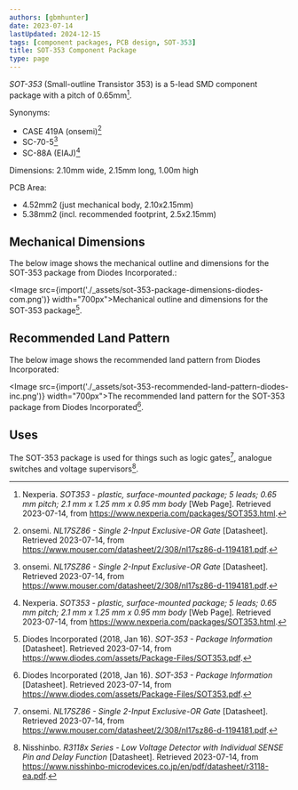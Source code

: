 ```yaml
---
authors: [gbmhunter]
date: 2023-07-14
lastUpdated: 2024-12-15
tags: [component packages, PCB design, SOT-353]
title: SOT-353 Component Package
type: page
---
```


_SOT-353_ (Small-outline Transistor 353) is a 5-lead SMD component package with a pitch of 0.65mm[^nexperia-sot-353].

Synonyms:

* CASE 419A (onsemi)[^on-semi-nl17sz86-ds]
* SC-70-5[^on-semi-nl17sz86-ds]
* SC-88A (EIAJ)[^nexperia-sot-353]

Dimensions: 2.10mm wide, 2.15mm long, 1.00m high

PCB Area:
* 4.52mm2 (just mechanical body, 2.10x2.15mm)
* 5.38mm2 (incl. recommended footprint, 2.5x2.15mm)

## Mechanical Dimensions

The below image shows the mechanical outline and dimensions for the SOT-353 package from Diodes Incorporated.:

<Image src={import('./_assets/sot-353-package-dimensions-diodes-com.png')} width="700px">Mechanical outline and dimensions for the SOT-353 package[^diodes-incorp-sot-353-package-info].</Image>

## Recommended Land Pattern

The below image shows the recommended land pattern from Diodes Incorporated:

<Image src={import('./_assets/sot-353-recommended-land-pattern-diodes-inc.png')} width="700px">The recommended land pattern for the SOT-353 package from Diodes Incorporated[^diodes-incorp-sot-353-package-info].</Image>

## Uses

The SOT-353 package is used for things such as logic gates[^on-semi-nl17sz86-ds], analogue switches and voltage supervisors[^nisshinbo-r3118x-series-voltage-supervisors-ds].

[^nexperia-sot-353]: Nexperia. _SOT353 - plastic, surface-mounted package; 5 leads; 0.65 mm pitch; 2.1 mm x 1.25 mm x 0.95 mm body_ [Web Page]. Retrieved 2023-07-14, from https://www.nexperia.com/packages/SOT353.html.
[^on-semi-nl17sz86-ds]: onsemi. _NL17SZ86 - Single 2-Input Exclusive-OR Gate_ [Datasheet]. Retrieved 2023-07-14, from https://www.mouser.com/datasheet/2/308/nl17sz86-d-1194181.pdf.
[^diodes-incorp-sot-353-package-info]: Diodes Incorporated (2018, Jan 16). _SOT-353 - Package Information_ [Datasheet]. Retrieved 2023-07-14, from https://www.diodes.com/assets/Package-Files/SOT353.pdf.
[^nisshinbo-r3118x-series-voltage-supervisors-ds]: Nisshinbo. _R3118x Series - Low Voltage Detector with Individual SENSE Pin and Delay Function_ [Datasheet]. Retrieved 2023-07-14, from https://www.nisshinbo-microdevices.co.jp/en/pdf/datasheet/r3118-ea.pdf.

